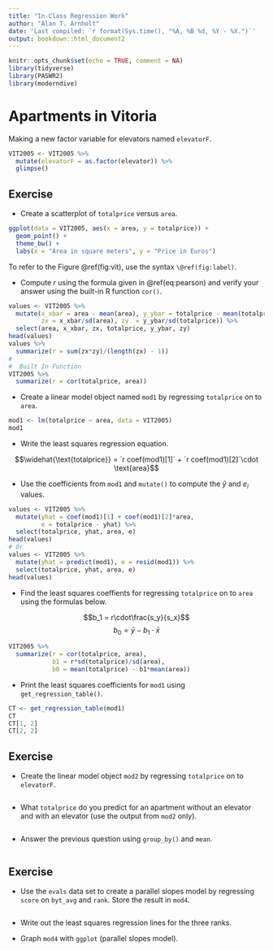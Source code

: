 ```yaml
---
title: "In-Class Regression Work"
author: "Alan T. Arnholt"
date: 'Last compiled: `r format(Sys.time(), "%A, %B %d, %Y - %X.")`'
output: bookdown::html_document2
---
```


```r
knitr::opts_chunk$set(echo = TRUE, comment = NA)
library(tidyverse)
library(PASWR2)
library(moderndive)
```

# Apartments in Vitoria

Making a new factor variable for elevators named `elevatorF`.

```r
VIT2005 <- VIT2005 %>% 
  mutate(elevatorF = as.factor(elevator)) %>% 
  glimpse()
```

## Exercise

* Create a scatterplot of `totalprice` versus `area`.

```r
ggplot(data = VIT2005, aes(x = area, y = totalprice)) +
  geom_point() + 
  theme_bw() +
  labs(x = "Area in square meters", y = "Price in Euros")
```

To refer to the Figure \@ref(fig:vit), use the syntax `\@ref(fig:label)`.

* Compute $r$ using the formula given in \@ref(eq:pearson) and verify your answer using the built-in R function `cor()`.

\begin{equation}
r = \frac{1}{n-1}\sum_{i=1}^{n}\left(\frac{x_i - \bar{x}}{s_x}\right)\cdot\left(\frac{y_i - \bar{y}}{s_y}\right)
(\#eq:pearson)
\end{equation}

```r
values <- VIT2005 %>% 
  mutate(x_xbar = area - mean(area), y_ybar = totalprice - mean(totalprice),
         zx = x_xbar/sd(area), zy  = y_ybar/sd(totalprice)) %>% 
  select(area, x_xbar, zx, totalprice, y_ybar, zy)
head(values)
values %>% 
  summarize(r = sum(zx*zy)/(length(zx) - 1))
#
#  Built In Function
VIT2005 %>% 
  summarize(r = cor(totalprice, area))
```


* Create a linear model object named `mod1` by regressing 
`totalprice` on to `area`.

```r
mod1 <- lm(totalprice ~ area, data = VIT2005)
mod1
```

* Write the least squares regression equation.

$$\widehat{\text{totalprice}}  = `r coef(mod1)[1]` + `r coef(mod1)[2]`\cdot \text{area}$$

* Use the coefficients from `mod1` and `mutate()` to compute the $\hat{y}$ and $e_i$ values.

```r
values <- VIT2005 %>%
  mutate(yhat = coef(mod1)[1] + coef(mod1)[2]*area,
         e = totalprice - yhat) %>% 
  select(totalprice, yhat, area, e)
head(values)
# Or
values <- VIT2005 %>% 
  mutate(yhat = predict(mod1), e = resid(mod1)) %>% 
  select(totalprice, yhat, area, e)
head(values)

```
* Find the least squares coeffients for regressing `totalprice` on to `area` using the formulas below.  

$$b_1 = r\cdot\frac{s_y}{s_x}$$
$$b_0 = \bar{y} - b_1\cdot\bar{x}$$


```r
VIT2005 %>% 
  summarize(r = cor(totalprice, area), 
            b1 = r*sd(totalprice)/sd(area), 
            b0 = mean(totalprice) - b1*mean(area))
```

* Print the least squares coefficients for `mod1` using `get_regression_table()`.

```r
CT <- get_regression_table(mod1)
CT
CT[1, 2]
CT[2, 2]
```

## Exercise

* Create the linear model object `mod2` by 
regressing `totalprice` on to `elevatorF`.

```r

```


* What `totalprice` do you predict for an apartment without an elevator and with an elevator (use the output from `mod2` only).

```r

```


* Answer the previous question using `group_by()` and `mean`.

```r

```


## Exercise

* Use the `evals` data set to create a parallel slopes model by regressing `score` on `byt_avg` and `rank`.  Store the result in `mod4`.

```r

```

* Write out the least squares regression lines for the three ranks.




* Graph `mod4` with `ggplot` (parallel slopes model).

```r

```






